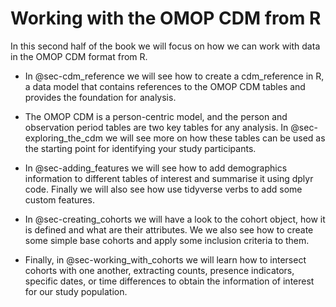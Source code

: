 # Working with the OMOP CDM from R

In this second half of the book we will focus on how we can work with data in the OMOP CDM format from R.

-   In @sec-cdm_reference we will see how to create a cdm_reference in R, a data model that contains references to the OMOP CDM tables and provides the foundation for analysis.

-   The OMOP CDM is a person-centric model, and the person and observation period tables are two key tables for any analysis. In @sec-exploring_the_cdm we will see more on how these tables can be used as the starting point for identifying your study participants.

-   In @sec-adding_features we will see how to add demographics information to different tables of interest and summarise it using dplyr code. Finally we will also see how use tidyverse verbs to add some custom features.

-   In @sec-creating_cohorts we will have a look to the cohort object, how it is defined and what are their attributes. We we also see how to create some simple base cohorts and apply some inclusion criteria to them.

-   Finally, in @sec-working_with_cohorts we will learn how to intersect cohorts with one another, extracting counts, presence indicators, specific dates, or time differences to obtain the information of interest for our study population.
